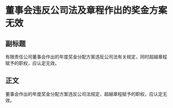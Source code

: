 # 董事会违反公司法及章程作出的奖金方案无效
## 副标题
有限责任公司董事会作出的年度奖金分配方案违反公司法有关规定，同时超越章程赋予的职权，应认定无效。
## 正文
董事会作出的年度奖金分配方案违反公司法规定，超越章程赋予的职权，应认定无效。